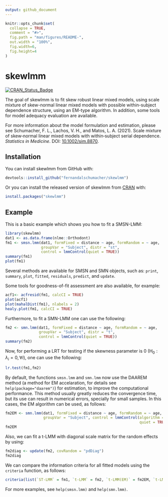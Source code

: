 ```yaml
---
output: github_document
---
```


<!-- README.md is generated from README.Rmd. Please edit that file -->

```r
knitr::opts_chunk$set(
  collapse = TRUE,
  comment = "#>",
  fig.path = "man/figures/README-",
  out.width = "100%",
  fig.width=6, 
  fig.height=4
)
```

# skewlmm

[![CRAN_Status_Badge](https://www.r-pkg.org/badges/version/skewlmm)](https://cran.r-project.org/package=skewlmm)


The goal of skewlmm is to fit skew robust linear mixed models, using scale mixture of skew-normal linear mixed models with possible within-subject dependence structure, using an EM-type algorithm. In addition, some tools for model adequacy evaluation are available.

For more information about the model formulation and estimation, please see
Schumacher, F. L., Lachos, V. H., and Matos, L. A. (2021). Scale mixture of skew‐normal linear mixed models with within‐subject serial dependence. *Statistics in Medicine*. DOI: [10.1002/sim.8870](https://doi.org/10.1002/sim.8870).

## Installation

<!-- You can install the released version of lmmsmsn from [CRAN](https://CRAN.R-project.org) with: -->


You can install skewlmm from GitHub with:

```r
devtools::install_github("fernandalschumacher/skewlmm")
```
Or you can install the released version of skewlmm from [CRAN](https://CRAN.R-project.org) with:
```r
install.packages("skewlmm")
```

## Example

This is a basic example which shows you how to fit a SMSN-LMM:

```r
library(skewlmm)
dat1 <- as.data.frame(nlme::Orthodont)
fm1 <- smsn.lmm(dat1, formFixed = distance ~ age, formRandom = ~ age,
                groupVar = "Subject", distr = "st",
                control = lmmControl(quiet = TRUE))
summary(fm1)
plot(fm1)
```

Several methods are available for SMSN and SMN objects, such as: `print`, `summary`, `plot`, `fitted`, `residuals`, `predict`, and `update`.

Some tools for goodness-of-fit assessment are also available, for example:
```r
acf1<- acfresid(fm1, calcCI = TRUE)
plot(acf1)
plot(mahalDist(fm1), nlabels = 2)
healy.plot(fm1, calcCI = TRUE)
```

Furthermore, to fit a SMN-LMM one can use the following:
```r
fm2 <- smn.lmm(dat1, formFixed = distance ~ age, formRandom = ~ age,
               groupVar = "Subject", distr = "t",
               control = lmmControl(quiet = TRUE))
summary(fm2)
```

Now, for performing a LRT for testing if the skewness parameter is 0 ($\text{H}_0: \lambda_i=0, \forall i$), one can use the following:
```r
lr.test(fm1,fm2)
```

By default, the functions `smsn.lmm` and `smn.lmm` now use the DAAREM method (a method for EM accelaration, for details see `help(package="daarem")`) for estimation, to improve the computational performance. This method usually greatly reduces the convergence time, but its use can result in numerical errors, specially for small samples. In this cases, the EM algorithm can be used, as follows:

```r
fm2EM <- smn.lmm(dat1, formFixed = distance ~ age, formRandom = ~ age, distr = 't',
                 groupVar = "Subject", control = lmmControl(algorithm = "EM", 
                                                            quiet = TRUE))
fm2EM
```

Also, we can fit a t-LMM with diagonal scale matrix for the random effects by using:
```r
fm2diag <- update(fm2, covRandom = "pdDiag")
fm2diag
```

We can compare the information criteria for all fitted models using the `criteria` function, as follows:

```r
criteria(list(`ST-LMM` = fm1, `t-LMM` = fm2, `t-LMM(EM)` = fm2EM, `t-LMM-diag` = fm2diag))
```

For more examples, see `help(smsn.lmm)` and `help(smn.lmm)`.
